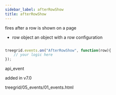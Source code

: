 ```yaml
---
sidebar_label: afterRowShow
title: afterRowShow
---
```



          


<Short>
 fires after a row is shown on a page



</Short>


 
- row   object  an object with a row configuration

~~~js

treegrid.events.on("AfterRowShow", function(row){
    // your logic here
});


~~~
 api_event

<Descr>



</Descr>


 added in v7.0

 treegrid/05_events/01_events.html


